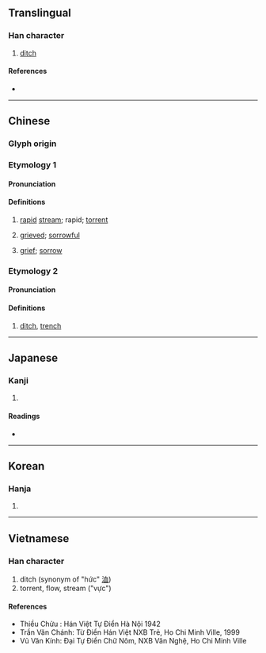 {{character info}}
==Translingual==

===Han character===
{{Han char|rn=85|rad=水|as=08|sn=11|four=33150|canj=EIRM|ids=⿰氵或}}

# [[ditch]]

====References====
* {{Han ref|kx=0630.200|dkj=17662|dj=1033.010|hdz=31643.040|uh=6DE2|ud=28130|bh=D5E7|bd=54759}}

----

==Chinese==
{{zh-forms}}

===Glyph origin===
{{Han etym}}

===Etymology 1===

====Pronunciation====
{{zh-pron
|m=yù
|c=wik6,gwik1
|mc=y
|oc=y
|ma=
|cat=n,a
}}

====Definitions====
{{zh-hanzi}}

# [[rapid]] [[stream]]; rapid; [[torrent]]
# {{lb|zh|archaic}} [[grieved]]; [[sorrowful]]
# {{lb|zh|archaic}} [[grief]]; [[sorrow]]

===Etymology 2===

====Pronunciation====
{{zh-pron
|m=xù
|c=
|ma=
|cat=n
}}

====Definitions====
{{zh-hanzi}}

# {{lb|zh|archaic}} [[ditch]], [[trench]]

----

==Japanese==

===Kanji===
{{ja-kanji|grade=|rs=水08}}

# {{rfdef|ja|sort=水08}}

====Readings====
* {{ja-readings|on=[[よく]] (yoku), [[いき]] (iki), [[いつ]] (itsu), [[いち]] (ichi)|kun=[[はやい]] (hayai)}}

----

==Korean==

===Hanja===
{{ko-hanja|hangeul=역|eumhun=|rv=yeok|mr=yŏk|y=yek}}

# {{rfdef|ko|sort=水08}}

----

==Vietnamese==

===Han character===
{{vi-readings|reading=vực, vặc, hức|rs=水08}}

# ditch (synonym of "hức" [[洫]])
# torrent, flow, stream ("vực")

====References====
* Thiều Chửu : Hán Việt Tự Điển Hà Nội 1942
* Trần Văn Chánh: Từ Điển Hán Việt NXB Trẻ, Ho Chi Minh Ville, 1999
* Vũ Văn Kính: Đại Tự Điển Chữ Nôm, NXB Văn Nghệ, Ho Chi Minh Ville
